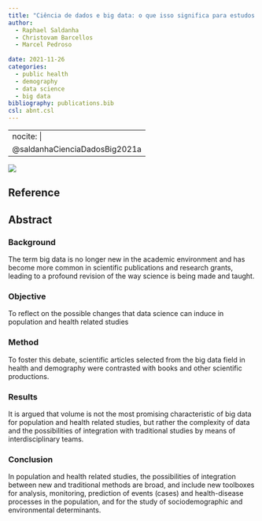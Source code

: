 ```yaml
---
title: "Ciência de dados e big data: o que isso significa para estudos populacionais e da saúde?"
author:
  - Raphael Saldanha
  - Christovam Barcellos
  - Marcel Pedroso
  
date: 2021-11-26
categories: 
  - public health
  - demography
  - data science
  - big data
bibliography: publications.bib
csl: abnt.csl
---
```


---
nocite: |
  @saldanhaCienciaDadosBig2021a
---

![](images/Screenshot from 2023-10-02 13-17-24.png)

## Reference

::: {#refs}
:::

## Abstract

### Background

The term big data is no longer new in the academic environment and has become more common in scientific publications and research grants, leading to a profound revision of the way science is being made and taught.

### Objective

To reflect on the possible changes that data science can induce in population and health related studies

### Method

To foster this debate, scientific articles selected from the big data field in health and demography were contrasted with books and other scientific productions.

### Results

It is argued that volume is not the most promising characteristic of big data for population and health related studies, but rather the complexity of data and the possibilities of integration with traditional studies by means of interdisciplinary teams.

### Conclusion

In population and health related studies, the possibilities of integration between new and traditional methods are broad, and include new toolboxes for analysis, monitoring, prediction of events (cases) and health-disease processes in the population, and for the study of sociodemographic and environmental determinants.
